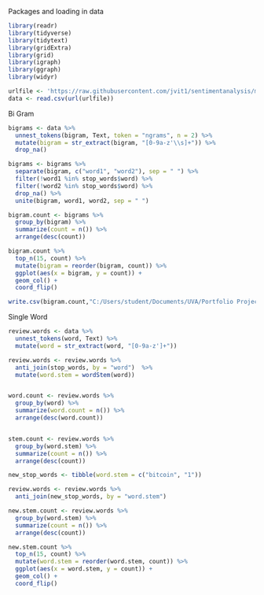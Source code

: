 Packages and loading in data
```r
library(readr)
library(tidyverse)
library(tidytext)
library(gridExtra)
library(grid)
library(igraph)
library(ggraph)
library(widyr)

urlfile <- 'https://raw.githubusercontent.com/jvit1/sentimentanalysis/main/Scraped_Tweets.csv'
data <- read.csv(url(urlfile))
```

Bi Gram
```r
bigrams <- data %>%
  unnest_tokens(bigram, Text, token = "ngrams", n = 2) %>%
  mutate(bigram = str_extract(bigram, "[0-9a-z'\\s]+")) %>%
  drop_na()

bigrams <- bigrams %>%
  separate(bigram, c("word1", "word2"), sep = " ") %>%
  filter(!word1 %in% stop_words$word) %>%
  filter(!word2 %in% stop_words$word) %>%
  drop_na() %>%
  unite(bigram, word1, word2, sep = " ") 

bigram.count <- bigrams %>%
  group_by(bigram) %>%
  summarize(count = n()) %>%
  arrange(desc(count))

bigram.count %>%
  top_n(15, count) %>%
  mutate(bigram = reorder(bigram, count)) %>%
  ggplot(aes(x = bigram, y = count)) + 
  geom_col() + 
  coord_flip()

write.csv(bigram.count,"C:/Users/student/Documents/UVA/Portfolio Projects/Sentiment Analysis/sentimentanalysis/Data/Bigrams.csv", row.names = FALSE)
```

Single Word
```r
review.words <- data %>%
  unnest_tokens(word, Text) %>%
  mutate(word = str_extract(word, "[0-9a-z']+"))

review.words <- review.words %>%
  anti_join(stop_words, by = "word")  %>%
  mutate(word.stem = wordStem(word))


word.count <- review.words %>%
  group_by(word) %>%
  summarize(word.count = n()) %>%
  arrange(desc(word.count))


stem.count <- review.words %>%
  group_by(word.stem) %>%
  summarize(count = n()) %>%
  arrange(desc(count))

new_stop_words <- tibble(word.stem = c("bitcoin", "1"))

review.words <- review.words %>%
  anti_join(new_stop_words, by = "word.stem")

new.stem.count <- review.words %>%
  group_by(word.stem) %>%
  summarize(count = n()) %>%
  arrange(desc(count))

new.stem.count %>%
  top_n(15, count) %>%
  mutate(word.stem = reorder(word.stem, count)) %>%
  ggplot(aes(x = word.stem, y = count)) + 
  geom_col() + 
  coord_flip()
```



